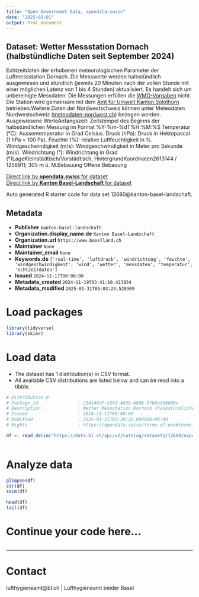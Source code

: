 ```yaml
---
title: "Open Government Data, opendata.swiss"
date: "2025-02-01"
output: html_document
---
```


## Dataset: Wetter Messstation Dornach (halbstündliche Daten seit September 2024)

Echtzeitdaten
der erhobenen meteorologischen Parameter der Luftmessstation Dornach. Die Messwerte werden
halbstündlich ausgewiesen und stündlich (jeweils 20 Minuten nach der vollen
Stunde mit einer möglichen Latenz von 1 bis 4 Stunden) aktualisiert. Es handelt sich um unbereinigte Messdaten. Die Messungen erfüllen die [WMO-Vorgaben](https://www.meteoschweiz.admin.ch/wetter/messsysteme/bodenstationen/automatisches-messnetz/zertifizierung-von-messstationen.html) nicht. Die Station wird gemeinsam mit dem [Amt für Umwelt Kanton Solothurn](https://so.ch/verwaltung/bau-und-justizdepartement/amt-fuer-umwelt/) betrieben.Weitere Daten der Nordwestschweiz können unter Meteodaten Nordwestschweiz ([meteodaten-nordwest.ch](https://meteodaten-nordwest.ch/)) bezogen werden. Ausgewiesene WerteAnfangszeit:
     Zeitstempel des Beginns der halbstündlichen Messung im Format
     %Y-%m-%dT%H:%M:%S
Temperatur
     (°C): Aussentemperatur in Grad Celsius.
Druck
     (hPa): Druck in Hektopascal (1 hPa = 100 Pa).
Feuchte
     (%): relative Luftfeuchtigkeit in %.
Windgeschwindigkeit
     (m/s): Windgeschwindigkeit in Meter pro Sekunde (m/s).
Windrichtung
     (°): Windrichtung in Grad (°)LageKleinstädtisch/Vorstädtisch,
HintergrundKoordinaten2613144 /
1258911; 305 m ü. M.Bebauung
Offene Bebauung

[Direct link by **opendata.swiss** for dataset](https://opendata.swiss/de/dataset/wetter-messstation-dornach-halbstundliche-daten-seit-september-2024)<br>
[Direct link by **Kanton Basel-Landschaft** for dataset](https://data.bl.ch/explore/dataset/12680/)

Auto generated R starter code for data set 12680@kanton-basel-landschaft.

## Metadata

- **Publisher** `kanton-basel-landschaft`
- **Organization.display_name.de** `Kanton Basel-Landschaft`
- **Organization.url** `https://www.baselland.ch`
- **Maintainer** `None`
- **Maintainer_email** `None`
- **Keywords.de** `['real-time', 'luftdruck', 'windrichtung', 'feuchte', 'windgeschwindigkeit', 'wind', 'wetter', 'messdaten', 'temperatur', 'echtzeitdaten']`
- **Issued** `2024-11-17T00:00:00`
- **Metadata_created** `2024-11-19T03:41:10.423934`
- **Metadata_modified** `2025-01-31T05:03:24.528909`


# Load packages

```r

library(tidyverse)
library(skimr)

```

# Load data

-   The dataset has 1 distribution(s) in CSV format.
-   All available CSV distributions are listed below and can be read into a tibble.

```r

# Distribution 0
# Package_id               : 214146df-c59d-4039-b696-57b9a9980dbe
# Description              : Wetter Messstation Dornach (halbstündliche Daten seit September 2024) (csv)
# Issued                   : 2024-11-17T00:00:00
# Modified                 : 2025-01-31T03:20:28.699000+00:00
# Rights                   : https://opendata.swiss/terms-of-use#terms_by

df <- read_delim('https://data.bl.ch/api/v2/catalog/datasets/12680/exports/csv?use_labels=true')



```

# Analyze data

```r

glimpse(df)
str(df)
skim(df)

head(df)
tail(df)

```

# Continue your code here...

```r

```

------------------------------------------------------------------------

# Contact

lufthygieneamt@bl.ch | Lufthygieneamt beider Basel
